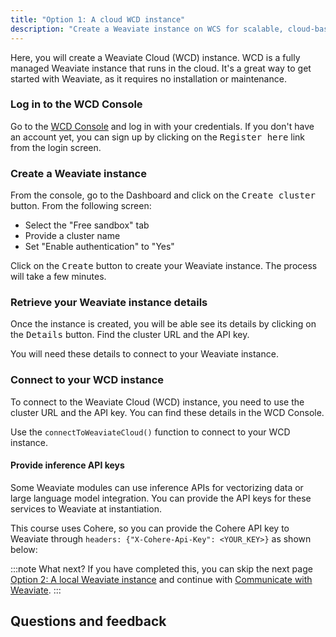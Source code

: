 ```yaml
---
title: "Option 1: A cloud WCD instance"
description: "Create a Weaviate instance on WCS for scalable, cloud-based data projects."
---
```



Here, you will create a Weaviate Cloud (WCD) instance. WCD is a fully managed Weaviate instance that runs in the cloud. It's a great way to get started with Weaviate, as it requires no installation or maintenance.

### <i class="fa-solid fa-chalkboard"></i> Log in to the WCD Console

Go to the [WCD Console](https://console.weaviate.cloud/) and log in with your credentials. If you don't have an account yet, you can sign up by clicking on the <kbd>Register here</kbd> link from the login screen.

### <i class="fa-solid fa-chalkboard"></i> Create a Weaviate instance

From the console, go to the Dashboard and click on the <kbd>Create cluster</kbd> button. From the following screen:

- Select the "Free sandbox" tab
- Provide a cluster name
- Set "Enable authentication" to "Yes"

Click on the <kbd>Create</kbd> button to create your Weaviate instance. The process will take a few minutes.

### <i class="fa-solid fa-chalkboard"></i> Retrieve your Weaviate instance details

Once the instance is created, you will be able see its details by clicking on the <kbd>Details</kbd> button. Find the cluster URL and the API key.

You will need these details to connect to your Weaviate instance.

### <i class="fa-solid fa-code"></i> Connect to your WCD instance

To connect to the Weaviate Cloud (WCD) instance, you need to use the cluster URL and the API key. You can find these details in the WCD Console.

Use the `connectToWeaviateCloud()` function to connect to your WCD instance.

<FilteredTextBlock
  text={TSCode}
  startMarker="// WCDInstantiation"
  endMarker="// END WCDInstantiation"
  language="ts"
/>

#### Provide inference API keys

Some Weaviate modules can use inference APIs for vectorizing data or large language model integration. You can provide the API keys for these services to Weaviate at instantiation.

This course uses Cohere, so you can provide the Cohere API key to Weaviate through `headers: {"X-Cohere-Api-Key": <YOUR_KEY>}` as shown below:

<FilteredTextBlock
  text={TSCode}
  startMarker="// WCDAPIKeyInstantiation"
  endMarker="// END WCDAPIKeyInstantiation"
  language="ts"
/>

:::note What next?
If you have completed this, you can skip the next page [Option 2: A local Weaviate instance](./20_create_docker.mdx) and continue with [Communicate with Weaviate](../30_communicate.mdx).
:::

## Questions and feedback


<DocsFeedback/>
